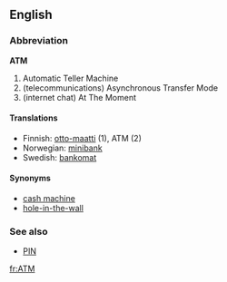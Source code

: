 ==English==
===Abbreviation===
'''ATM'''

# Automatic Teller Machine
#(telecommunications) Asynchronous Transfer Mode
#(internet chat) At The Moment

====Translations====
*Finnish: [[otto-maatti]] (1), ATM (2)
*Norwegian: [[minibank]]
*Swedish: [[bankomat]]

====Synonyms====
*[[cash machine]]
*[[hole-in-the-wall]]

===See also===
*[[PIN]]

[[fr:ATM]]